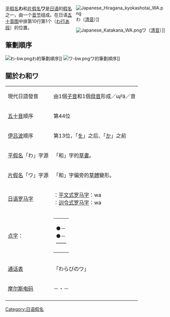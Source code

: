 {{Unreferenced|time=2019-07-08T13:55:33+00:00}}
<div style="float:right;width:281px;">
{{日语五十音}}
[[File:Japanese_Hiragana_kyokashotai_WA.png|thumb]]<span lang=ja>わ</span>（[[清音|清音]]）]]

[[File:Japanese_Katakana_WA.png|thumb]]<span lang=ja>ワ</span>（[[清音|清音]]）]]

</div>

[[平假名|平假名]]<span lang=ja>'''わ'''</span>和[[片假名|片假名]]<span lang=ja>'''ワ'''</span>是[[日语|日语]]的[[日語假名|假名]]之一，由一个[[音节|音节]]组成。在日语[[五十音图|五十音图]]中排第10行第1个（<span lang=ja>[[わ行|わ行]][[あ段|あ段]]</span>）的位置。
== 筆劃順序 ==
[[File:わ-bw.png|thumb]]<span lang=ja>わ</span>的筆劃順序]]
[[File:ワ-bw.png|thumb]]<span lang=ja>ワ</span>的筆劃順序]]
{{Clear|left}}

==關於<span lang=ja>わ</span>和<span lang=ja>ワ</span>==
{|class=wikitable
|-
|現代日語發音
|由1個[[子音|子音]]和1個[[母音|母音]]形成／ɰᵝä／音
|-
|[[五十音|五十音]]顺序
|第44位
|-
|[[伊吕波|伊吕波]]顺序
|第13位，「<span lang=ja>[[を|を]]</span>」之后、「<span lang=ja>[[か|か]]</span>」之前
|-
|[[平假名|平假名]]「<span lang=ja>わ</span>」字源
|「和」字的[[草書|草書]]。
|-
|[[片假名|片假名]]「<span lang=ja>ワ</span>」字源
|「和」字偏旁的[[草體|草體]]變形。
|-
|[[日语罗马字|日语罗马字]]
|'''{{lang|ja|わ}}'''：[[平文式罗马字|平文式罗马字]]：wa<br />'''{{lang|ja|ワ}}'''：[[训令式罗马字|训令式罗马字]]：wa

|-
|[[点字|点字]]：
|
{| style = "border:1px solid #8080b0;"
|-----
| ●－<br />●－<br />——
|}
|-
|[[通话表|通话表]]
|「<span lang=ja>わらびのワ<span>」
|-
|[[摩尔斯电码|摩尔斯电码]]
|－・－
|-
|}

<!--編輯注釋:請熱心人士繼續仿照あ條目，補充這個假名的字元編碼(包含半形及小字等)-->

[[Category:日语假名|Category:日语假名]]